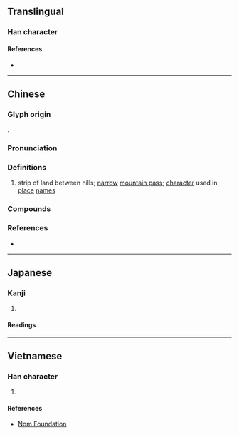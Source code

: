 {{also|垭}}
{{character info/new}}
==Translingual==

===Han character===
{{Han char|rn=32|rad=土|as=08|sn=11|four=41112|canj=GMLM|ids=⿰土亞}}

====References====
* {{Han ref|kx=0230.250|dkj=05216|hdz=10449.050|uh=57E1|ud=22497|bh=D4C1|bd=54465}}

----

==Chinese==
{{zh-forms|s=垭}}

===Glyph origin===
{{Han compound|土|亞|ls=psc|c1=s|c2=p|t1=dirt|}}.

===Pronunciation===
{{zh-pron
|m=yā,yà
|c=aa3
|cat=n
}}

===Definitions===
{{zh-hanzi}}

# {{lb|en|dialectal}} strip of land between hills; [[narrow]] [[mountain pass]]; [[character]] used in [[place]] [[name]]s

===Compounds===
{{zh-der|店埡|黃桷埡|馬頭埡|朱坡埡|轎子埡|化埡|馬頂埡|柏樹埡|凉風埡|土關埡|龍王埡|天池埡|水布埡}}

===References===
* {{R:yue:Hanzi}}

----

==Japanese==

===Kanji===
{{ja-kanji|grade=|rs=土08}}

# {{defn|lang=ja|sort=土08}}

====Readings====
{{ja-readings
|goon=う
|kanon=お
|kun=さと-}}

----

==Vietnamese==

===Han character===
{{vi-hantu|[[ái]]|rs=土08}}

# {{defn|lang=vi|sort=土08}}

====References====
* [http://nomfoundation.org/common/nom_details.php?codepoint=57e1 Nom Foundation]